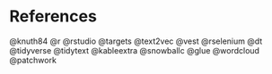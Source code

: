 # References {.unnumbered}

::: {#refs}
@knuth84
@r
@rstudio
@targets
@text2vec
@vest
@rselenium
@dt
@tidyverse
@tidytext
@kableextra
@snowballc
@glue
@wordcloud
@patchwork
:::
